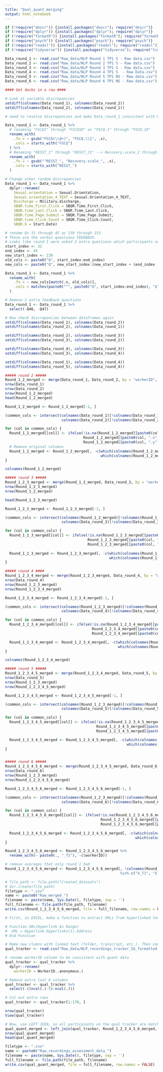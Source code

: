 ```yaml
---
title: "Qual_quant_merging"
output: html_notebook
---
```


```r
if (!require("descr")) {install.packages("descr"); require("descr")}
if (!require("dplyr")) {install.packages("dplyr"); require("dplyr")} 
if (!require("formatR")) {install.packages("formatR"); require("formatR")} 
if (!require("psych")) {install.packages("psych"); require("psych")}    
if (!require("readxl")) {install.packages("readxl"); require("readxl")}    
if (!require("tidyverse")) {install.packages("tidyverse"); require("tidyverse")} 
```

```r
Data_round_1 <- read.csv("Raw_data/NLP Round 1 TP1 S - Raw data.csv")
Data_round_2 <- read.csv("Raw_data/NLP Round 2 TP1 S - Raw data.csv")
Data_round_3 <- read.csv("Raw_data/NLP Round 3 TP1 S - Raw data.csv")
Data_round_4 <- read.csv("Raw_data/NLP Round 4 TP1 S  - Raw Data.csv")
Data_round_5 <- read.csv("Raw_data/NLP Round 5 TP1 NS - Raw data.csv")
Data_round_6 <- read.csv("Raw_data/NLP Round 6 TP1 NS - Raw data.csv")
```

```r
#### Get ducks in a row ####

# Look at variable discrepancies
setdiff(colnames(Data_round_1), colnames(Data_round_2))
setdiff(colnames(Data_round_2), colnames(Data_round_1))

# need to resolve discrepancies and make Data_round_1 consistent with Data_round_2, since round_2 is consistent with the others. 

Data_round_1 <- Data_round_1 %>%
  # renaming "FSCQ1" through "FSCQ10" as "FSCQ.1" through "FSCQ.10"
  rename_with(
    .fn = ~ gsub("FSCQ(\\d+)", "FSCQ.\\1", .x),
    .cols = starts_with("FSCQ")
  ) %>%
  # Renaming "RESST_1" through "RESST_21" --> Recovery.scale_1 through "Recovery.scale_21"
  rename_with(
    .fn = ~ gsub("^RESST_", "Recovery.scale_", .x),
    .cols = starts_with("RESST_")
  )

# Change other random discrepancies
Data_round_1 <- Data_round_1 %>%
  dplyr::rename(
    Sexual.orientation = Sexual.Orientation,
    Sexual.orientation_4_TEXT = Sexual.Orientation_4_TEXT,
    Discharge = Military.discharge, 
    SBQR.time_First.Click = SBQR.Time_First.Click, 
    SBQR.time_Last.Click = SBQR.Time_Last.Click,
    SBQR.time_Page.Submit = SBQR.Time_Page.Submit,
    SBQR.time_Click.Count = SBQR.Time_Click.Count, 
    SBQR.6 = Start.Date)

# rename Qs 31 through 45 as 139 through 153
# These are the verbal questions FEEDBACK. 
# Looks like round 1 were asked 2 extra questions which participants noted they weren't asked about originally. We'll exclude those from the dataframe after this
start_index <- 31
end_index <- 45
new_start_index <- 139
old_cols <- paste0("Q", start_index:end_index)
new_cols <- paste0("Q", new_start_index:(new_start_index + (end_index - start_index)))

Data_round_1 <- Data_round_1 %>%
  rename_with(
    .fn = ~ new_cols[match(.x, old_cols)],
    .cols = matches(paste0("^", paste0("Q", start_index:end_index), "$"))
  )

# Remove 2 extra feedback questions
Data_round_1 <- Data_round_1 %>%
  select(-Q46, -Q47)

# Now check discrepancies between dataframes again
setdiff(colnames(Data_round_1), colnames(Data_round_2))
setdiff(colnames(Data_round_2), colnames(Data_round_1))

setdiff(colnames(Data_round_2), colnames(Data_round_3))
setdiff(colnames(Data_round_3), colnames(Data_round_2))

setdiff(colnames(Data_round_4), colnames(Data_round_3))
setdiff(colnames(Data_round_3), colnames(Data_round_4))

setdiff(colnames(Data_round_1), colnames(Data_round_4))
setdiff(colnames(Data_round_5), colnames(Data_round_4))
```


```r

##### round 2 #####
Round_1_2_merged <- merge(Data_round_1, Data_round_2, by = "workerID", all = TRUE)
nrow(Data_round_1)
nrow(Data_round_2)
nrow(Round_1_2_merged)
head(Round_1_2_merged)

Round_1_2_merged <- Round_1_2_merged[-1, ]

(common_cols <- intersect(colnames(Data_round_1)[!colnames(Data_round_1) %in% "workerID"], 
                          colnames(Data_round_2)[!colnames(Data_round_2) %in% "workerID"]))

for (col in common_cols) {
  Round_1_2_merged[[col]] <- ifelse(!is.na(Round_1_2_merged[[paste0(col, ".x")]]),
                                    Round_1_2_merged[[paste0(col, ".x")]],
                                    Round_1_2_merged[[paste0(col, ".y")]])
  # Remove original columns
  Round_1_2_merged <- Round_1_2_merged[, -c(which(colnames(Round_1_2_merged) == paste0(col, ".x")),
                                            which(colnames(Round_1_2_merged) == paste0(col, ".y")))]
}

colnames(Round_1_2_merged)

##### round 3 #####
Round_1_2_3_merged <- merge(Round_1_2_merged, Data_round_3, by = "workerID", all = TRUE)
nrow(Round_1_2_3_merged)
nrow(Round_1_2_merged)

head(Round_1_2_3_merged)

Round_1_2_3_merged <- Round_1_2_3_merged[-1, ]

(common_cols <- intersect(colnames(Round_1_2_merged)[!colnames(Round_1_2_merged) %in% "workerID"], 
                          colnames(Data_round_3)[!colnames(Data_round_3) %in% "workerID"]))

for (col in common_cols) {
  Round_1_2_3_merged[[col]] <- ifelse(!is.na(Round_1_2_3_merged[[paste0(col, ".x")]]),
                                      Round_1_2_3_merged[[paste0(col, ".x")]],
                                      Round_1_2_3_merged[[paste0(col, ".y")]])
  
  Round_1_2_3_merged <- Round_1_2_3_merged[, -c(which(colnames(Round_1_2_3_merged) == paste0(col, ".x")),
                                                which(colnames(Round_1_2_3_merged) == paste0(col, ".y")))]
}

##### round 4 ####
Round_1_2_3_4_merged <- merge(Round_1_2_3_merged, Data_round_4, by = "workerID", all = TRUE)
nrow(Data_round_4)
nrow(Round_1_2_3_merged)
nrow(Round_1_2_3_4_merged)

Round_1_2_3_4_merged <- Round_1_2_3_4_merged[-1, ]

(common_cols <- intersect(colnames(Round_1_2_3_merged)[!colnames(Round_1_2_3_merged) %in% "workerID"], 
                          colnames(Data_round_4)[!colnames(Data_round_4) %in% "workerID"]))

for (col in common_cols) {
  Round_1_2_3_4_merged[[col]] <- ifelse(!is.na(Round_1_2_3_4_merged[[paste0(col, ".x")]]),
                                        Round_1_2_3_4_merged[[paste0(col, ".x")]],
                                        Round_1_2_3_4_merged[[paste0(col, ".y")]])

  Round_1_2_3_4_merged <- Round_1_2_3_4_merged[, -c(which(colnames(Round_1_2_3_4_merged) == paste0(col, ".x")),
                                                    which(colnames(Round_1_2_3_4_merged) == paste0(col, ".y")))]
}

colnames(Round_1_2_3_4_merged)

##### round 5 #####
Round_1_2_3_4_5_merged <- merge(Round_1_2_3_4_merged, Data_round_5, by = "workerID", all = TRUE)
nrow(Data_round_5)
nrow(Round_1_2_3_merged)
nrow(Round_1_2_3_4_5_merged)

Round_1_2_3_4_5_merged <- Round_1_2_3_4_5_merged[-1, ]

(common_cols <- intersect(colnames(Round_1_2_3_merged)[!colnames(Round_1_2_3_merged) %in% "workerID"], 
                          colnames(Data_round_5)[!colnames(Data_round_5) %in% "workerID"]))

for (col in common_cols) {
  Round_1_2_3_4_5_merged[[col]] <- ifelse(!is.na(Round_1_2_3_4_5_merged[[paste0(col, ".x")]]),
                                          Round_1_2_3_4_5_merged[[paste0(col, ".x")]],
                                          Round_1_2_3_4_5_merged[[paste0(col, ".y")]])

  Round_1_2_3_4_5_merged <- Round_1_2_3_4_5_merged[, -c(which(colnames(Round_1_2_3_4_5_merged) == paste0(col, ".x")),
                                                        which(colnames(Round_1_2_3_4_5_merged) == paste0(col, ".y")))]
}


##### round 6 #####
Round_1_2_3_4_5_6_merged <- merge(Round_1_2_3_4_5_merged, Data_round_6, by = "workerID", all = TRUE)
nrow(Data_round_6)
nrow(Round_1_2_3_merged)
nrow(Round_1_2_3_4_5_6_merged)

Round_1_2_3_4_5_6_merged <- Round_1_2_3_4_5_6_merged[-1, ]

(common_cols <- intersect(colnames(Round_1_2_3_merged)[!colnames(Round_1_2_3_merged) %in% "workerID"], 
                          colnames(Data_round_6)[!colnames(Data_round_6) %in% "workerID"]))

for (col in common_cols) {
  Round_1_2_3_4_5_6_merged[[col]] <- ifelse(!is.na(Round_1_2_3_4_5_6_merged[[paste0(col, ".x")]]),
                                            Round_1_2_3_4_5_6_merged[[paste0(col, ".x")]],
                                            Round_1_2_3_4_5_6_merged[[paste0(col, ".y")]])
  
  Round_1_2_3_4_5_6_merged <- Round_1_2_3_4_5_6_merged[, -c(which(colnames(Round_1_2_3_4_5_6_merged) == paste0(col, ".x")),
                                                            which(colnames(Round_1_2_3_4_5_6_merged) == paste0(col, ".y")))]
}

Round_1_2_3_4_5_6_merged <- Round_1_2_3_4_5_6_merged %>%
  rename_with(~ paste0(., "_T1"), -c(workerID))

# remove averages that only round 1 had
Round_1_2_3_4_5_6_merged <- Round_1_2_3_4_5_6_merged[, !colnames(Round_1_2_3_4_5_6_merged) 
                                                     %in% c("X_T1", "X.1_T1", "X.2_T1", "X.3_T1", "Raw_T1")]

# file_path <- file.path("Created_datasets")
# dir.create(file_path)
filetype <- ".csv"
name <- paste0("Raw_merged_")
filename <- paste(name, Sys.Date(), filetype, sep = '')
full_filename <- file.path(file_path, filename)
write.csv(Round_1_2_3_4_5_6_merged, file = full_filename, row.names = FALSE)
```

```r
# First, in EXCEL, make a function to extract URLs from hyperlinked text. 

# Function URL(Hyperlink As Range)
#  URL = Hyperlink.Hyperlinks(1).Address
# End Function

# Make new clumns with linked text (folder, transcript, etc.). Then come back to this R file, and import the formatted version:
qual_tracker <- read.csv("Raw_data/NLP_recordings_tracker_SG_formatted.csv")

# rename workerID column to be consistent with quant data
qual_tracker <- qual_tracker %>%
  dplyr::rename(
    workerID = WorkerID..anonymous.)

# Remove extra last 6 columns
qual_tracker <- qual_tracker %>%
  select(-((ncol(.)-5):ncol(.)))

# Cut out extra rows
qual_tracker <- qual_tracker[1:170, ]

nrow(qual_tracker)
View(qual_tracker)

# Now, use LEFT JOIN, so all particpiants on the qual tracker are matched (but not the opposite)
qual_quant_merged <- left_join(qual_tracker, Round_1_2_3_4_5_6_merged, by = "workerID")
nrow(qual_quant_merged)
head(qual_quant_merged)

filetype <- ".csv"
name <- paste0("Raw_recordings_assessment_data_")
filename <- paste(name, Sys.Date(), filetype, sep = '')
full_filename <- file.path(file_path, filename)
write.csv(qual_quant_merged, file = full_filename, row.names = FALSE)
```


